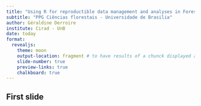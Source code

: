 ```yaml
---
title: "Using R for reproductible data management and analyses in Forest Sciences"
subtitle: "PPG Ciências florestais - Universidade de Brasilia"
author: Géraldine Derroire
institute: Cirad - UnB
date: today
format: 
  revealjs:
    theme: moon
    output-location: fragment # to have results of a chunck displayed after a click
    slide-number: true
    preview-links: true
    chalkboard: true
---
```


## First slide


